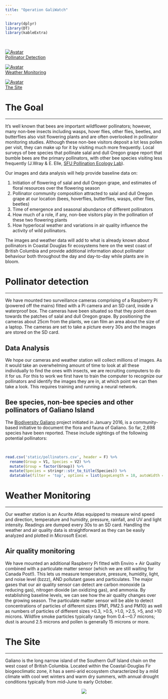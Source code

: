 ---
title: "Operation GaliWatch"
---

```{r message=FALSE, warning=FALSE, echo = FALSE}
library(dplyr)
library(DT)
library(kableExtra)
```


<br>

<div class="galrow">

<div class="galcolumn">
<div class="imgbox">
<a target="_top" href="#pollinator_detection">
  <img src="static/bee4.png" alt="Avatar" class="image">   
  <div class="overlay"> </div>  
  <div class="imgtext">Pollinator Detection</div>
</a>
</div>
</div>


<div class="galcolumn">
<div class="imgbox">
<a target="_top" href="#weather_monitoring">
  <img src="static/weather_station.jpg" alt="Avatar" class="image">   
  <div class="overlay"> </div>  
  <div class="imgtext">Weather Monitoring</div>
</a>
</div>
</div>


<div class="galcolumn">
<div class="imgbox">
<a target="_top" href="#the_site">
  <img src="static/gali_thumbnail.jpg" alt="Avatar" class="image">   
  <div class="overlay"> </div>  
  <div class="imgtext">The Site</div>
</a>
</div>
</div>

</div>




# The Goal  
***

It’s well known that bees are important wildflower pollinators; however, many non-bee insects including wasps, hover flies, other flies, beetles, and butterflies also visit flowering plants and are often overlooked in pollinator monitoring studies. Although these non-bee visitors deposit a lot less pollen per visit, they can make up for it by visiting much more frequently. Local surveys of bee species that pollinate salal and dull Oregon grape report that bumble bees are the primary pollinators, with other bee species visiting less frequently (J.Wray & E. Elle, [SFU Pollination Ecology Lab](www.sfu.ca/people/eelle/bee_info.html)). 

Our images and data analysis will help provide baseline data on:

1.	Initiation of flowering of salal and dull Oregon grape, and estimates of floral resources over the flowering season
2.	Pollinator community composition attracted to salal and dull Oregon grape at our location (bees, hoverflies, butterflies, wasps, other flies, beetles) 
3.	Time of emergence and seasonal abundance of different pollinators 
4.	How much of a role, if any, non-bee visitors play in the pollination of these two flowering plants 
5.	How hyperlocal weather and variations in air quality influence the activity of wild pollinators. 

The images and weather data will add to what is already known about pollinators in Coastal Douglas fir ecosystems here on the west coast of British Columbia and provide additional information about pollinator behaviour both throughout the day and day-to-day while plants are in bloom.



<a id="pollinator_detection" class="no-style"></a>

# Pollinator detection  
***

We have mounted two surveillance cameras comprising of a Raspberry Pi (powered off the mains) fitted with a Pi camera and an SD card, inside a waterproof box. The cameras have been situated so that they point down towards the patches of salal and dull Oregon grape. By positioning the cameras about 25cm from the plants, we can film an area about the size of a laptop. The cameras are set to take a picture every 30s and the images are stored on the SD card.

## Data Analysis

We hope our cameras and weather station will collect millions of images. As it would take an overwhelming amount of time to look at all these individually to find the ones with insects, we are recruiting computers to do it for us. For this to work we first have to train the computer to recognize our pollinators and identify the images they are in, at which point we can then take a look. This requires training and running a neural network.


## Bee species, non-bee species and other pollinators of Galiano Island

The [Biodiversity Galiano](https://biogaliano.org/) project initiated in January 2016, is a community-based initiative to document the flora and fauna of Galiano. So far, 2,698 species have been reported. These include sightings of the following potential pollinators:

<br>

```{r, echo = F}
read.csv('static/pollinators.csv', header = F) %>%
  rename(Group = V1, Species = V2) %>%
  mutate(Group = factor(Group)) %>%
  mutate(Species = stringr::str_to_title(Species)) %>%
  datatable(filter = 'top', options = list(pageLength = 10, autoWidth = TRUE))
```


<a id="weather_monitoring" class="no-style"></a>

# Weather Monitoring
***

Our weather station is an Acurite Atlas equipped to measure wind speed and direction, temperature and humidity, pressure, rainfall, and UV and light intensity. Readings are dumped every 30s to an SD card. Handling the weather and air quality data is straightforward as they can be easily analyzed and plotted in Microsoft Excel.  

## Air quality monitoring

We have mounted an additional Raspberry Pi fitted with Enviro + Air Quality combined with a particulate matter sensor (which we are still waiting for Canada Post!). This lets us measure temperature, pressure, humidity, light, and noise level (bzzz), AND pollutant gases and particulates.
The major gases that our air quality sensor can detect are carbon monoxide (a reducing gas), nitrogen dioxide (an oxidizing gas), and ammonia. By establishing baseline levels, we can see how the air quality changes over the growing season. 
The particulate matter sensor will be able to detect concentrations of particles of different sizes (PM1, PM2.5 and PM10) as well as numbers of particles of different sizes >0.3, >0.5, >1.0, >2.5, >5, and >10 microns.
Wildfire smoke particles typically range from 0.4¬–0.7 microns; dust is around 2.5 microns and pollen is generally 15 microns or more. 




<a id="the_site" class="no-style"></a>

# The Site
***

Galiano is the long narrow island of the Southern Gulf Island chain on the west coast of British Columbia. Located within the Coastal-Douglas Fir biogeoclimatic zone, it has a semi-arid ecosystem characterized by a mild climate with cool wet winters and warm dry summers, with annual drought conditions typically from mid-June to early October. 

<center>
![](static/map2.png)
</center>






